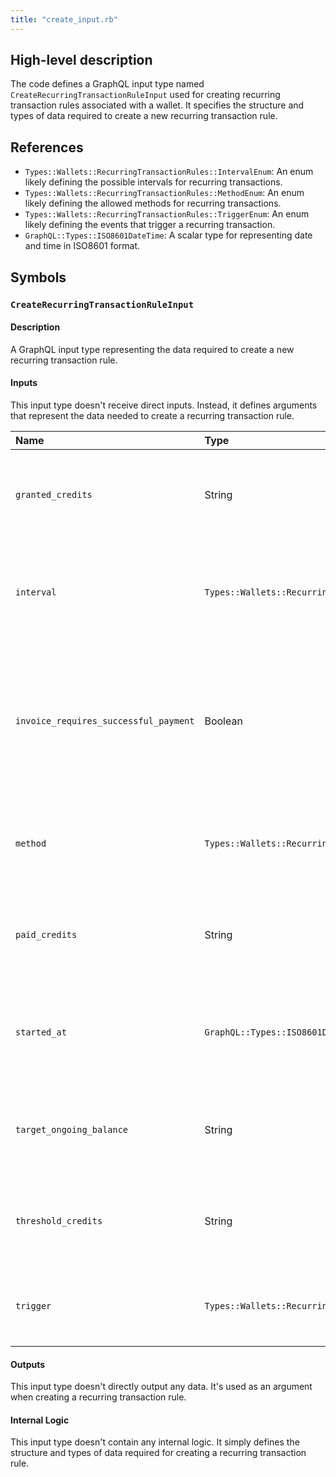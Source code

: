 ```yaml
---
title: "create_input.rb"
---
```


## High-level description
The code defines a GraphQL input type named `CreateRecurringTransactionRuleInput` used for creating recurring transaction rules associated with a wallet. It specifies the structure and types of data required to create a new recurring transaction rule.

## References
- `Types::Wallets::RecurringTransactionRules::IntervalEnum`:  An enum likely defining the possible intervals for recurring transactions.
- `Types::Wallets::RecurringTransactionRules::MethodEnum`: An enum likely defining the allowed methods for recurring transactions.
- `Types::Wallets::RecurringTransactionRules::TriggerEnum`: An enum likely defining the events that trigger a recurring transaction.
- `GraphQL::Types::ISO8601DateTime`: A scalar type for representing date and time in ISO8601 format.

## Symbols

### `CreateRecurringTransactionRuleInput`
#### Description
A GraphQL input type representing the data required to create a new recurring transaction rule.

#### Inputs
This input type doesn't receive direct inputs. Instead, it defines arguments that represent the data needed to create a recurring transaction rule.

| Name | Type | Description |
|:-----|:-----|:------------|
| `granted_credits` | String | Optional. The amount of credits to be granted in each recurring transaction. |
| `interval` | `Types::Wallets::RecurringTransactionRules::IntervalEnum` | Optional. The interval at which the recurring transaction should occur. |
| `invoice_requires_successful_payment` | Boolean | Optional. Indicates whether an invoice requires successful payment for the recurring transaction to be executed. |
| `method` | `Types::Wallets::RecurringTransactionRules::MethodEnum` | Optional. The method to be used for the recurring transaction. |
| `paid_credits` | String | Optional. The amount of credits to be paid in each recurring transaction. |
| `started_at` | `GraphQL::Types::ISO8601DateTime` | Optional. The date and time when the recurring transaction rule should start. |
| `target_ongoing_balance` | String | Optional. The desired ongoing balance after each recurring transaction. |
| `threshold_credits` | String | Optional. The credit threshold that triggers the recurring transaction. |
| `trigger` | `Types::Wallets::RecurringTransactionRules::TriggerEnum` | **Required.** The event that triggers the recurring transaction. |

#### Outputs
This input type doesn't directly output any data. It's used as an argument when creating a recurring transaction rule.

#### Internal Logic
This input type doesn't contain any internal logic. It simply defines the structure and types of data required for creating a recurring transaction rule.

